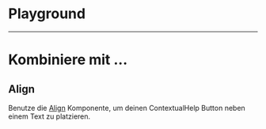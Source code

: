 # Playground

<LiveCodeEditor />

---

# Kombiniere mit ...

## Align

Benutze die [Align](/03-components/structure/align) Komponente, um deinen
ContextualHelp Button neben einem Text zu platzieren.

<LiveCodeEditor example="align" editorCollapsed />
